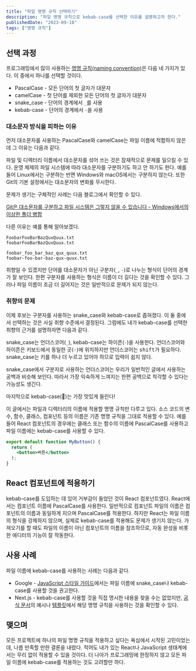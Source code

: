 ```yaml
---
title: "파일 명명 규칙 선택하기"
description: "파일 명명 규칙으로 kebab-case를 선택한 이유를 설명하고자 한다."
publishedDate: "2023-09-18"
tags: ["명명 규칙"]
---
```


## 선택 과정

프로그래밍에서 많이 사용하는 [명명 규칙(naming convention)](https://en.wikipedia.org/wiki/Naming_convention_(programming))은 다음 네 가지가 있다. 이 중에서 하나를 선택할 것이다.

- PascalCase - 모든 단어의 첫 글자가 대문자
- camelCase - 첫 단어를 제외한 모든 단어의 첫 글자가 대문자
- snake_case - 단어의 경계에서 `_`를 사용
- kebab-case - 단어의 경계에서 `-`을 사용

### 대소문자 방식을 피하는 이유

먼저 대소문자를 사용하는 PascalCase와 camelCase는 파일 이름에 적합하지 않은데 그 이유는 다음과 같다.

파일 및 디렉터리 이름에서 대소문자를 섞어 쓰는 것은 잠재적으로 문제를 일으킬 수 있다. 운영 체제의 파일 시스템에 따라 대소문자를 구분하기도 하고 안 하기도 한다. 예를 들어 Linux에서는 구분하는 반면 Windows와 macOS에서는 구분하지 않는다. 또한 Git의 기본 설정에서는 대소문자의 변화를 무시한다.

<Admonition>
문제가 생기는 구체적인 사례는 다음 블로그에서 확인할 수 있다.

[Git은 대소문자를 구분하고 파일 시스템은 그렇지 않을 수 있습니다 - Windows에서의 이상한 폴더 병합](https://www.hanselman.com/blog/git-is-casesensitive-and-your-filesystem-may-not-be-weird-folder-merging-on-windows)
</Admonition>

다른 이유는 예를 통해 알아보겠다.

```
FoobarFooBarBazQuxQuux.txt
foobarFooBarBazQuxQuux.txt
```

```
foobar_foo_bar_baz_qux_quux.txt
foobar-foo-bar-baz-qux-quux.txt
```

취향일 수 있겠지만 단어를 대소문자가 아닌 구분자(`_`, `-`)로 나누는 형식이 단어의 경계가 잘 보인다. 한편 구분자를 사용하는 형식은 이름이 더 길다는 것을 확인할 수 있다. 그러나 파일 이름이 조금 더 길어지는 것은 일반적으로 문제가 되지 않는다.

### 취향의 문제

이제 후보는 구분자를 사용하는 snake_case와 kebab-case로 좁혀졌다. 이 둘 중에서 선택하는 것은 사실 취향 수준에서 결정된다. 그럼에도 내가 kebab-case를 선택한 취향의 근거를 설명하자면 다음과 같다.

snake_case는 언더스코어(`_`), kebab-case는 하이픈(`-`)을 사용한다. 언더스코어와 하이픈은 키보드에서 동일한 곳(<kbd>-</kbd>)에 위치하지만 언더스코어는 <kbd>shift</kbd>가 필요하다. snake_case는 키를 하나 더 누르고 있어야 하므로 입력이 쉽지 않다.

snake_case에서 구분자로 사용하는 언더스코어는 우리가 일반적인 글에서 사용하는 공백과 비슷해 보인다. 따라서 가장 익숙하게 느껴지는 한편 공백으로 착각할 수 있다는 가능성도 생긴다.

마지막으로 kebab-case(🥙)는 가장 맛있게 들린다!

<Admonition>
이 글에서는 파일과 디렉터리의 이름에 적용할 명명 규칙만 다루고 있다. 소스 코드의 변수, 함수, 클래스, 컴포넌트 등의 이름은 기존 명명 규칙을 그대로 적용할 수 있다. 예를 들어 React 컴포넌트의 경우에는 클래스 또는 함수의 이름에 PascalCase를 사용하고 파일 이름에는 kebab-case를 사용할 수 있다.

```jsx title="my-button.jsx"
export default function MyButton() {
  return (
    <button>버튼</button>
  );
}
```
</Admonition>

## React 컴포넌트에 적용하기

kebab-case를 도입하는 데 있어 거부감이 들었던 것이 React 컴포넌트였다. React에서는 컴포넌트 이름에 PascalCase를 사용한다. 일반적으로 컴포넌트 파일의 이름은 컴포넌트의 이름과 동일하게 지으며 PascalCase를 적용한다. 하지만 React는 파일 이름의 형식을 강제하지 않으며, 실제로 kebab-case를 적용해도 문제가 생기지 않는다. 가져오기를 할 때도 파일의 이름이 아닌 컴포넌트의 이름을 참조하므로, 자동 완성을 비롯한 에디터의 기능이 잘 작동한다.

## 사용 사례

파일 이름에 kebab-case를 사용하는 사례는 다음과 같다.

- Google - [JavaScript 스타일 가이드](https://google.github.io/styleguide/jsguide.html#file-name)에서는 파일 이름에 snake_case나 kebab-case를 사용할 것을 권고한다.
- Next.js - kebab-case를 사용할 것을 직접 명시한 내용을 찾을 수는 없었지만, [공식 문서](https://nextjs.org/docs)의 예시나 [템플릿](https://github.com/vercel/commerce)에서 해당 명명 규칙을 사용하는 것을 확인할 수 있다.

## 맺으며

모든 프로젝트에 하나의 파일 명명 규칙을 적용하고 싶다는 욕심에서 시작된 고민이었는데, 나름 만족할 만한 결론을 내렸다. 적어도 내가 있는 React나 JavaScript 생태계에서는 무리 없이 적용할 수 있을 것이다. 더 나아가 프로그래밍에 한정하지 않고 모든 파일 이름에 kebab-case를 적용하는 것도 고려할만 하다.
